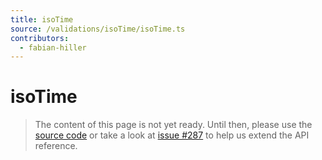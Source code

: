 ```yaml
---
title: isoTime
source: /validations/isoTime/isoTime.ts
contributors:
  - fabian-hiller
---
```


# isoTime

> The content of this page is not yet ready. Until then, please use the [source code](https://github.com/fabian-hiller/valibot/blob/main/library/src/validations/isoTime/isoTime.ts) or take a look at [issue #287](https://github.com/fabian-hiller/valibot/issues/287) to help us extend the API reference.
